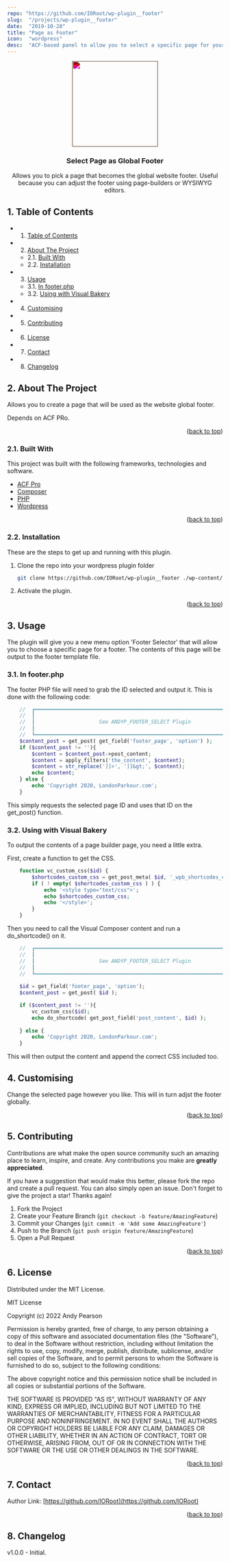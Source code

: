 ```yaml
---
repo: "https://github.com/IORoot/wp-plugin__footer"
slug:  "/projects/wp-plugin__footer"
date:  "2019-10-28"
title: "Page as Footer"
icon:  "wordpress"
desc:  "ACF-based panel to allow you to select a specific page for your footer."
---
```



<div id="top"></div>

<div align="center">

<div style="filter: invert(96%) sepia(12%) saturate(1589%) hue-rotate(343deg) brightness(98%) contrast(105%);">
<img src="https://svg-rewriter.sachinraja.workers.dev/?url=https%3A%2F%2Fcdn.jsdelivr.net%2Fnpm%2F%40mdi%2Fsvg%406.7.96%2Fsvg%2Fpage-layout-footer.svg&fill=%23B91C1C&width=200px&height=200px" style="width:200px;"/>
</div>

<h3 align="center">Select Page as Global Footer</h3>

<p align="center">
    Allows you to pick a page that becomes the global website footer. Useful because you can adjust the footer using page-builders or WYSIWYG editors.
</p>    
</div>

##  1. <a name='TableofContents'></a>Table of Contents


* 1. [Table of Contents](#TableofContents)
* 2. [About The Project](#AboutTheProject)
	* 2.1. [Built With](#BuiltWith)
	* 2.2. [Installation](#Installation)
* 3. [Usage](#Usage)
	* 3.1. [In footer.php](#Infooter.php)
	* 3.2. [Using with Visual Bakery](#UsingwithVisualBakery)
* 4. [Customising](#Customising)
* 5. [Contributing](#Contributing)
* 6. [License](#License)
* 7. [Contact](#Contact)
* 8. [Changelog](#Changelog)


##  2. <a name='AboutTheProject'></a>About The Project

Allows you to create a page that will be used as the website global footer. 

Depends on ACF PRo.

<p align="right">(<a href="#top">back to top</a>)</p>


###  2.1. <a name='BuiltWith'></a>Built With

This project was built with the following frameworks, technologies and software.

* [ACF Pro](https://advancedcustomfields.com/)
* [Composer](https://getcomposer.org/)
* [PHP](https://php.net/)
* [Wordpress](https://wordpress.org/)

<p align="right">(<a href="#top">back to top</a>)</p>



###  2.2. <a name='Installation'></a>Installation

These are the steps to get up and running with this plugin.

1. Clone the repo into your wordpress plugin folder
    ```bash
    git clone https://github.com/IORoot/wp-plugin__footer ./wp-content/plugins/page-as-footer
    ```
1. Activate the plugin.


<p align="right">(<a href="#top">back to top</a>)</p>

##  3. <a name='Usage'></a>Usage

The plugin will give you a new menu option 'Footer Selector' that will allow you to choose a specific page for a footer. The contents of this page will be output to the footer template file.


###  3.1. <a name='Infooter.php'></a>In footer.php


The footer PHP file will need to grab the ID selected and output it. This is done with the following code:

```php
    //  ┏━━━━━━━━━━━━━━━━━━━━━━━━━━━━━━━━━━━━━━━━━━━━━━━━━━━━━━━━━━━━━━━━━━━━━━━━━┓
    //  ┃                                                                         ┃
    //  ┃                     See ANDYP_FOOTER_SELECT Plugin                      ┃
    //  ┃                                                                         ┃
    //  ┗━━━━━━━━━━━━━━━━━━━━━━━━━━━━━━━━━━━━━━━━━━━━━━━━━━━━━━━━━━━━━━━━━━━━━━━━━┛
    $content_post = get_post( get_field('footer_page', 'option') );
    if ($content_post != ''){
        $content = $content_post->post_content;
        $content = apply_filters('the_content', $content);
        $content = str_replace(']]>', ']]&gt;', $content);
        echo $content;
    } else {
        echo 'Copyright 2020, LondonParkour.com';
    }
```

This simply requests the selected page ID and uses that ID on the get_post() function.

###  3.2. <a name='UsingwithVisualBakery'></a>Using with Visual Bakery

To output the contents of a page builder page, you need a little extra.

First, create a function to get the CSS.
```php
    function vc_custom_css($id) {
        $shortcodes_custom_css = get_post_meta( $id, '_wpb_shortcodes_custom_css', true );
        if ( ! empty( $shortcodes_custom_css ) ) {
            echo '<style type="text/css">';
            echo $shortcodes_custom_css;
            echo '</style>';
        }
    }
```


Then you need to call the Visual Composer content and run a do_shortcode() on it.
```php
    //  ┏━━━━━━━━━━━━━━━━━━━━━━━━━━━━━━━━━━━━━━━━━━━━━━━━━━━━━━━━━━━━━━━━━━━━━━━━━┓
    //  ┃                                                                         ┃
    //  ┃                     See ANDYP_FOOTER_SELECT Plugin                      ┃
    //  ┃                                                                         ┃
    //  ┗━━━━━━━━━━━━━━━━━━━━━━━━━━━━━━━━━━━━━━━━━━━━━━━━━━━━━━━━━━━━━━━━━━━━━━━━━┛
    
    $id = get_field('footer_page', 'option');
    $content_post = get_post( $id );

    if ($content_post != ''){
        vc_custom_css($id);
        echo do_shortcode( get_post_field('post_content', $id) );
        
    } else {
        echo 'Copyright 2020, LondonParkour.com';
    }
```
This will then output the content and append the correct CSS included too.



##  4. <a name='Customising'></a>Customising

Change the selected page however you like. This will in turn adjst the footer globally.

<p align="right">(<a href="#top">back to top</a>)</p>


##  5. <a name='Contributing'></a>Contributing

Contributions are what make the open source community such an amazing place to learn, inspire, and create. Any contributions you make are **greatly appreciated**.

If you have a suggestion that would make this better, please fork the repo and create a pull request. You can also simply open an issue.
Don't forget to give the project a star! Thanks again!

1. Fork the Project
2. Create your Feature Branch (`git checkout -b feature/AmazingFeature`)
3. Commit your Changes (`git commit -m 'Add some AmazingFeature'`)
4. Push to the Branch (`git push origin feature/AmazingFeature`)
5. Open a Pull Request

<p align="right">(<a href="#top">back to top</a>)</p>



##  6. <a name='License'></a>License

Distributed under the MIT License.

MIT License

Copyright (c) 2022 Andy Pearson

Permission is hereby granted, free of charge, to any person obtaining a copy
of this software and associated documentation files (the "Software"), to deal
in the Software without restriction, including without limitation the rights
to use, copy, modify, merge, publish, distribute, sublicense, and/or sell
copies of the Software, and to permit persons to whom the Software is
furnished to do so, subject to the following conditions:

The above copyright notice and this permission notice shall be included in all
copies or substantial portions of the Software.

THE SOFTWARE IS PROVIDED "AS IS", WITHOUT WARRANTY OF ANY KIND, EXPRESS OR
IMPLIED, INCLUDING BUT NOT LIMITED TO THE WARRANTIES OF MERCHANTABILITY,
FITNESS FOR A PARTICULAR PURPOSE AND NONINFRINGEMENT. IN NO EVENT SHALL THE
AUTHORS OR COPYRIGHT HOLDERS BE LIABLE FOR ANY CLAIM, DAMAGES OR OTHER
LIABILITY, WHETHER IN AN ACTION OF CONTRACT, TORT OR OTHERWISE, ARISING FROM,
OUT OF OR IN CONNECTION WITH THE SOFTWARE OR THE USE OR OTHER DEALINGS IN THE
SOFTWARE.

<p align="right">(<a href="#top">back to top</a>)</p>



##  7. <a name='Contact'></a>Contact

Author Link: [https://github.com/IORoot](https://github.com/IORoot)

<p align="right">(<a href="#top">back to top</a>)</p>


##  8. <a name='Changelog'></a>Changelog

v1.0.0 - Initial.